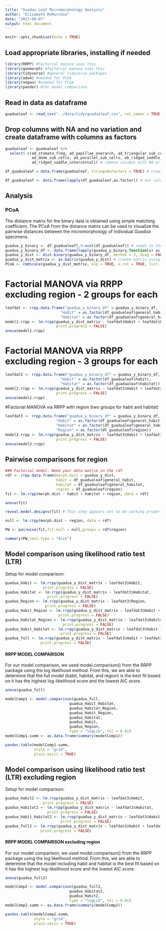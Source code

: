```yaml
---
title: "Guadua Leaf Micromorphology Analysis"
author: "Elizabeth McMurchie"
date: "2022-09-07"
output: html_document
---
```


```r
knitr::opts_chunk$set(echo = TRUE)
```

## Load appropriate libraries, installing if needed
```r
library(RRPP) #factorial manova uses this 
library(geomorph) #factorial manova uses this
library(tidyverse) #general tidyverse packages
library(ade4) #needed for PCOA
library(vegan) #needed for PCoA
library(pander) #for model comparison
```

## Read in data as dataframe
```r
guadualeaf <- read_csv("../data/tidy/guadualeaf.csv", col_names = TRUE, na = "x")
```
## Drop columns with NA and no variation and create dataframe with columns as factors
```r
guadualeaf <- guadualeaf %>%
  select(-c(ad_stomata_freq, ad_papillae_overarch, ad_triangular_sub_cells,
            ad_dome_sub_cells, ad_parallel_sub_cells, ab_ridged_saddle_intercostal,
            ad_ridged_saddle_intercostal)) # remove columns with NA or no variation

df_guadualeaf = data.frame(guadualeaf, stringsAsFactors = TRUE) # create dataframe

df_guadualeaf <- data.frame(lapply(df_guadualeaf,as.factor)) # set columns as factors

```

## Analysis


### PCoA 
The distance matrix for the binary data is obtained using simple matching coefficient. The PCoA from the distance matrix can be used to visualize the pairwise distances between the micromorphology of individual *Guadua* specimens.
```r
guadua_y_binary <- df_guadualeaf[,9:ncol(df_guadualeaf)] # reads in the binary data only 
guadua_y_binary_df <- data.frame(lapply(guadua_y_binary,function(x) as.numeric(levels(x))[x]))
guadua_y_dist <- dist.binary(guadua_y_binary_df, method = 2, diag = FALSE, upper = FALSE) # convert to distances using simple matching coefficient
guadua_y_dist_matrix <- as.matrix(guadua_y_dist) # create matrix using simple matching distances
PCoA <- cmdscale(guadua_y_dist_matrix, eig = TRUE, x.ret = TRUE, list. = TRUE) #from vegan - run PcoA
```

# Factorial MANOVA via RRPP excluding region - 2 groups for each
```r
leafdat <- rrpp.data.frame("guadua_y_binary_df" = guadua_y_binary_df,
                         "Habit" = as.factor(df_guadualeaf$general_habit),
                         "Habitat" = as.factor(df_guadualeaf$general_habitat)) 
model1.rrpp <- lm.rrpp(guadua_y_dist_matrix ~ leafdat$Habit + leafdat$Habitat, 
                       print.progress = FALSE)
anova(model1.rrpp)
```

# Factorial MANOVA via RRPP excluding region - 3 groups for each 
```r
leafdat2 <- rrpp.data.frame("guadua_y_binary_df" = guadua_y_binary_df,
                         "Habit" = as.factor(df_guadualeaf$habit),
                         "Habitat" = as.factor(df_guadualeaf$habitat)) 
model2.rrpp <- lm.rrpp(guadua_y_dist_matrix ~ leafdat2$Habit + leafdat2$Habitat, 
                       print.progress = FALSE)
anova(model2.rrpp)

```

#Factorial MANOVA via RRPP with region (two groups for habit and habitat)
```r
leafdat3 <- rrpp.data.frame("guadua_y_binary_df" = guadua_y_binary_df,
                       "Habit" = as.factor(df_guadualeaf$general_habit),
                       "Habitat" = as.factor(df_guadualeaf$general_habitat),
                       "Region" = as.factor(df_guadualeaf$region)) 
model3.rrpp <- lm.rrpp(guadua_y_dist_matrix ~ leafdat3$Habit + leafdat3$Habitat + leafdat3$Region,  
                       print.progress = FALSE)
anova(model3.rrpp)

```

## Pairwise comparisons for region
```r
### Factorial model. Need your data matrix in the rdf
rdf <- rrpp.data.frame(morph.dist = guadua_y_dist, 
                       habit = df_guadualeaf$general_habit,
                       habitat = df_guadualeaf$general_habitat,
                       region = df_guadualeaf$region)
fit <- lm.rrpp(morph.dist ~ habit + habitat + region, data = rdf)

anova(fit)

reveal.model.designs(fit) # This step appears not to be working properly

null <- lm.rrpp(morph.dist ~ region, data = rdf)

PW <- pairwise(fit,fit.null = null,groups = rdf$region)

summary(PW,test.type = "dist") 

```


## Model comparison using likelihood ratio test (LTR)

Setup for model comparison:
```r
guadua_Habit <- lm.rrpp(guadua_y_dist_matrix ~ leafdat3$Habit, 
                 print.progress = FALSE)
guadua_Habitat <- lm.rrpp(guadua_y_dist_matrix ~ leafdat3$Habitat, 
                   print.progress = FALSE)
guadua_Region <- lm.rrpp(guadua_y_dist_matrix ~ leafdat3$Region, 
                  print.progress = FALSE)
guadua_Habit_Region <- lm.rrpp(guadua_y_dist_matrix ~ leafdat3$Habit + leafdat3$Region, 
                        print.progress = FALSE)
guadua_Habitat_Region <- lm.rrpp(guadua_y_dist_matrix ~ leafdat3$Habitat + leafdat3$Region,
                          print.progress = FALSE)
guadua_Habit_Habitat <- lm.rrpp(guadua_y_dist_matrix ~ leafdat3$Habit + leafdat3$Habitat,
                         print.progress = FALSE)
guadua_full <- lm.rrpp(guadua_y_dist_matrix ~ leafdat3$Habit + leafdat3$Habitat + leafdat3$Region, 
                print.progress = FALSE)
```
#### RRPP MODEL COMPARISON 
For our model comparison, we used model.comparison() from the RRPP package using the log likelihood method. From this, we are able to determine that the full model (habit, habitat, and region) is the best fit based on it has the highest log-likelihood score and the lowest AIC score. 
```r
anova(guadua_full)

modelComp1 <- model.comparison(guadua_full, 
                             guadua_Habit_Habitat,
                             guadua_Habitat_Region, 
                             guadua_Habit_Region, 
                             guadua_Habitat, 
                             guadua_Habit, 
                             guadua_Region,
                             type = "logLik", tol = 0.01)
modelComp1.summ <- as.data.frame(summary(modelComp1))

pandoc.table(modelComp1.summ,
             style = "grid", 
             plain.ascii = TRUE)
```


## Model comparison using likelihood ratio test (LTR) excluding region

Setup for model comparison:
```r
guadua_Habit2 <- lm.rrpp(guadua_y_dist_matrix ~ leafdat3$Habit, 
                 print.progress = FALSE)
guadua_Habitat2 <- lm.rrpp(guadua_y_dist_matrix ~ leafdat3$Habitat, 
                   print.progress = FALSE)
guadua_Habit_Habitat2 <- lm.rrpp(guadua_y_dist_matrix ~ leafdat3$Habit + leafdat3$Habitat,
                         print.progress = FALSE)
guadua_full2 <- lm.rrpp(guadua_y_dist_matrix ~ leafdat3$Habit + leafdat3$Habitat, 
                print.progress = FALSE)

```

#### RRPP MODEL COMPARISON excluding region
For our model comparison, we used model.comparison() from the RRPP package using the log likelihood method. From this, we are able to determine that the model including habit and habitat is the best fit based on it has the highest log-likelihood score and the lowest AIC score. 
```r
anova(guadua_full2)

modelComp2 <- model.comparison(guadua_full2, 
                             guadua_Habitat2, 
                             guadua_Habit2, 
                             type = "logLik", tol = 0.01)
modelComp2.summ <- as.data.frame(summary(modelComp2))

pandoc.table(modelComp2.summ,
             style = "grid", 
             plain.ascii = TRUE)
```

